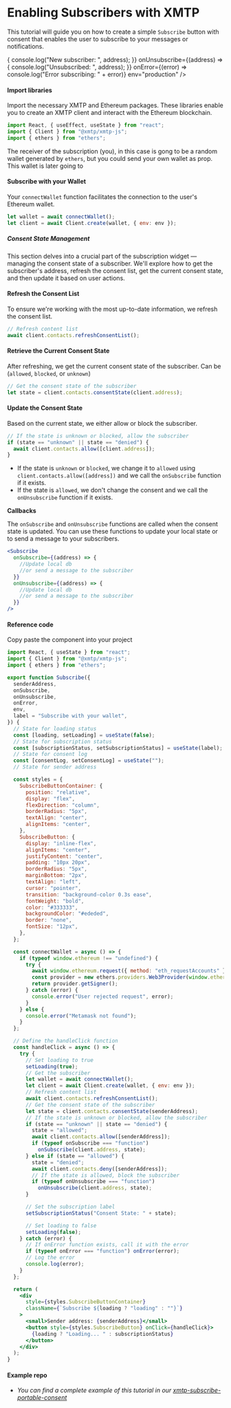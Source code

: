 
# Enabling Subscribers with XMTP

This tutorial will guide you on how to create a simple `Subscribe` button with consent that enables the user to subscribe to your messages or notifications.

<div className="widget-container">
  <Subscribe
    senderAddress="0x93E2fc3e99dFb1238eB9e0eF2580EFC5809C7204"
    onSubscribe={(address) => {
      console.log("New subscriber: ", address);
    }}
    onUnsubscribe={(address) => {
      console.log("Unsubscribed: ", address);
    }}
    onError={(error) => console.log("Error subscribing: " + error)}
    env="production"
/>

</div>
<div id="subscribeArray" style={{ textAlign: "center", fontSize: "12px" }}></div>

#### Import libraries

Import the necessary XMTP and Ethereum packages. These libraries enable you to create an XMTP client and interact with the Ethereum blockchain.

```jsx
import React, { useEffect, useState } from "react";
import { Client } from "@xmtp/xmtp-js";
import { ethers } from "ethers";
```

The receiver of the subscription (you), in this case is gong to be a random wallet generated by `ethers`, but you could send your own wallet as prop. This wallet is later going to

#### Subscribe with your Wallet

Your `connectWallet` function facilitates the connection to the user's Ethereum wallet.

```jsx
let wallet = await connectWallet();
let client = await Client.create(wallet, { env: env });
```

##### Consent State Management

This section delves into a crucial part of the subscription widget — managing the consent state of a subscriber. We'll explore how to get the subscriber's address, refresh the consent list, get the current consent state, and then update it based on user actions.

#### Refresh the Consent List

To ensure we're working with the most up-to-date information, we refresh the consent list.

```jsx
// Refresh content list
await client.contacts.refreshConsentList();
```

#### Retrieve the Current Consent State

After refreshing, we get the current consent state of the subscriber. Can be (`allowed`, `blocked`, or `unknown`)

```jsx
// Get the consent state of the subscriber
let state = client.contacts.consentState(client.address);
```

#### Update the Consent State

Based on the current state, we either allow or block the subscriber.

```jsx
// If the state is unknown or blocked, allow the subscriber
if (state == "unknown" || state == "denied") {
  await client.contacts.allow([client.address]);
}
```

- If the state is `unknown` or `blocked`, we change it to `allowed` using `client.contacts.allow([address])` and we call the `onSubscribe` function if it exists.
- If the state is `allowed`, we don't change the consent and we call the `onUnsubscribe` function if it exists.

**Callbacks**

The `onSubscribe` and `onUnsubscribe` functions are called when the consent state is updated. You can use these functions to update your local state or to send a message to your subscribers.

```jsx
<Subscribe
  onSubscribe={(address) => {
    //Update local db
    //or send a message to the subscriber
  }}
  onUnsubscribe={(address) => {
    //Update local db
    //or send a message to the subscriber
  }}
/>
```

#### Reference code

Copy paste the component into your project

```jsx
import React, { useState } from "react";
import { Client } from "@xmtp/xmtp-js";
import { ethers } from "ethers";

export function Subscribe({
  senderAddress,
  onSubscribe,
  onUnsubscribe,
  onError,
  env,
  label = "Subscribe with your wallet",
}) {
  // State for loading status
  const [loading, setLoading] = useState(false);
  // State for subscription status
  const [subscriptionStatus, setSubscriptionStatus] = useState(label);
  // State for consent log
  const [consentLog, setConsentLog] = useState("");
  // State for sender address

  const styles = {
    SubscribeButtonContainer: {
      position: "relative",
      display: "flex",
      flexDirection: "column",
      borderRadius: "5px",
      textAlign: "center",
      alignItems: "center",
    },
    SubscribeButton: {
      display: "inline-flex",
      alignItems: "center",
      justifyContent: "center",
      padding: "10px 20px",
      borderRadius: "5px",
      marginBottom: "2px",
      textAlign: "left",
      cursor: "pointer",
      transition: "background-color 0.3s ease",
      fontWeight: "bold",
      color: "#333333",
      backgroundColor: "#ededed",
      border: "none",
      fontSize: "12px",
    },
  };

  const connectWallet = async () => {
    if (typeof window.ethereum !== "undefined") {
      try {
        await window.ethereum.request({ method: "eth_requestAccounts" });
        const provider = new ethers.providers.Web3Provider(window.ethereum);
        return provider.getSigner();
      } catch (error) {
        console.error("User rejected request", error);
      }
    } else {
      console.error("Metamask not found");
    }
  };

  // Define the handleClick function
  const handleClick = async () => {
    try {
      // Set loading to true
      setLoading(true);
      // Get the subscriber
      let wallet = await connectWallet();
      let client = await Client.create(wallet, { env: env });
      // Refresh content list
      await client.contacts.refreshConsentList();
      // Get the consent state of the subscriber
      let state = client.contacts.consentState(senderAddress);
      // If the state is unknown or blocked, allow the subscriber
      if (state == "unknown" || state == "denied") {
        state = "allowed";
        await client.contacts.allow([senderAddress]);
        if (typeof onSubscribe === "function")
          onSubscribe(client.address, state);
      } else if (state == "allowed") {
        state = "denied";
        await client.contacts.deny([senderAddress]);
        // If the state is allowed, block the subscriber
        if (typeof onUnsubscribe === "function")
          onUnsubscribe(client.address, state);
      }

      // Set the subscription label
      setSubscriptionStatus("Consent State: " + state);

      // Set loading to false
      setLoading(false);
    } catch (error) {
      // If onError function exists, call it with the error
      if (typeof onError === "function") onError(error);
      // Log the error
      console.log(error);
    }
  };

  return (
    <div
      style={styles.SubscribeButtonContainer}
      className={`Subscribe ${loading ? "loading" : ""}`}
    >
      <small>Sender address: {senderAddress}</small>
      <button style={styles.SubscribeButton} onClick={handleClick}>
        {loading ? "Loading... " : subscriptionStatus}
      </button>
    </div>
  );
}
```

#### Example repo

- _You can find a complete example of this tutorial in our [xmtp-subscribe-portable-consent](https://github.com/fabriguespe/xmtp-subscribe-portable-consent)_
